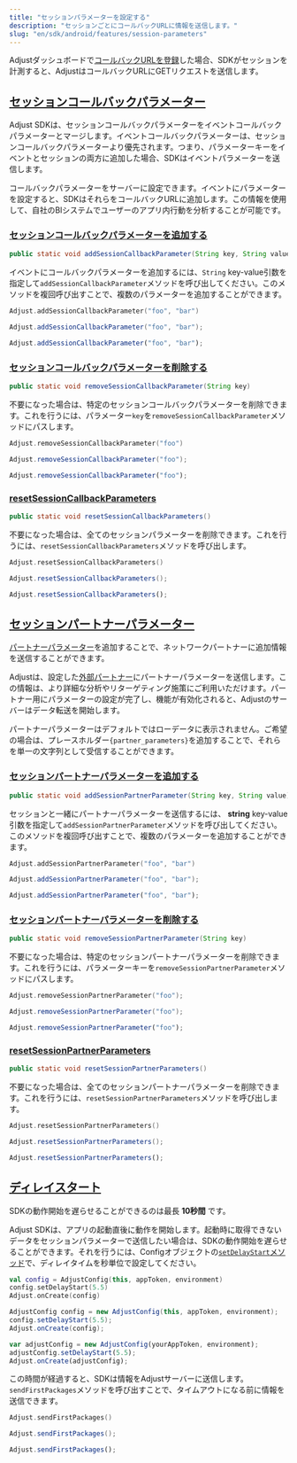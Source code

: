 ```yaml
---
title: "セッションパラメーターを設定する"
description: "セッションごとにコールバックURLに情報を送信します。"
slug: "en/sdk/android/features/session-parameters"
---
```

Adjustダッシュボードで[コールバックURLを登録](https://help.adjust.com/en/article/recommended-placeholders-callbacks)した場合、SDKがセッションを計測すると、AdjustはコールバックURLにGETリクエストを送信します。

[セッションコールバックパラメーター](session-callback-parameters)
------------------------------------------------

<callout type="note"> 

Adjust SDKは、セッションコールバックパラメーターをイベントコールバックパラメーターとマージします。イベントコールバックパラメーターは、セッションコールバックパラメーターより優先されます。つまり、パラメーターキーをイベントとセッションの両方に追加した場合、SDKはイベントパラメーターを送信します。
</Callout> 

コールバックパラメーターをサーバーに設定できます。イベントにパラメーターを設定すると、SDKはそれらをコールバックURLに追加します。この情報を使用して、自社のBIシステムでユーザーのアプリ内行動を分析することが可能です。

### [セッションコールバックパラメーターを追加する](add-session-callback-parameters)

```java
public static void addSessionCallbackParameter(String key, String value)
```

イベントにコールバックパラメーターを追加するには、`String` key\-value引数を指定して`addSessionCallbackParameter`メソッドを呼び出してください。このメソッドを複回呼び出すことで、複数のパラメーターを追加することができます。
<tabs> <tab title="Kotlin" sync="kotlin"> 

```kotlin
Adjust.addSessionCallbackParameter("foo", "bar")
```

</Tab> <tab title="Java" sync="java" > 

```java
Adjust.addSessionCallbackParameter("foo", "bar");
```

</Tab> <tab title="Javascript" sync="js" > 

```js
Adjust.addSessionCallbackParameter("foo", "bar");
```

</Tab> </Tabs> 

### [セッションコールバックパラメーターを削除する](remove-session-callback-parameters)

```java
public static void removeSessionCallbackParameter(String key)
```

不要になった場合は、特定のセッションコールバックパラメーターを削除できます。これを行うには、パラメーター`key`を`removeSessionCallbackParameter`メソッドにパスします。
<tabs> <tab title="Kotlin" sync="kotlin"> 

```kotlin
Adjust.removeSessionCallbackParameter("foo")
```

</Tab> <tab title="Java" sync="java" > 

```java
Adjust.removeSessionCallbackParameter("foo");
```

</Tab> <tab title="Javascript" sync="js" > 

```js
Adjust.removeSessionCallbackParameter("foo");
```

</Tab> </Tabs> 

### [resetSessionCallbackParameters](reset-session-callback-parameters)

```java
public static void resetSessionCallbackParameters()
```

不要になった場合は、全てのセッションパラメーターを削除できます。これを行うには、`resetSessionCallbackParameters`メソッドを呼び出します。
<tabs> <tab title="Kotlin" sync="kotlin"> 

```kotlin
Adjust.resetSessionCallbackParameters()
```

</Tab> <tab title="Java" sync="java" > 

```java
Adjust.resetSessionCallbackParameters();
```

</Tab> <tab title="Javascript" sync="js" > 

```js
Adjust.resetSessionCallbackParameters();
```

</Tab> </Tabs> 

[セッションパートナーパラメーター](session-partner-parameters)
----------------------------------------------

[パートナーパラメーター](https://help.adjust.com/en/article/data-sharing-ad-network#map-parameters)を追加することで、ネットワークパートナーに追加情報を送信することができます。

Adjustは、設定した[外部パートナー](https://help.adjust.com/en/article/integrated-partners)にパートナーパラメーターを送信します。この情報は、より詳細な分析やリターゲティング施策にご利用いただけます。パートナー用にパラメーターの設定が完了し、機能が有効化されると、Adjustのサーバーはデータ転送を開始します。
<callout type="note"> 

パートナーパラメーターはデフォルトではローデータに表示されません。ご希望の場合は、プレースホルダー`{partner_parameters}`を追加することで、それらを単一の文字列として受信することができます。
</Callout> 

### [セッションパートナーパラメーターを追加する](add-session-partner-parameters)

```java
public static void addSessionPartnerParameter(String key, String value)
```

セッションと一緒にパートナーパラメーターを送信するには、 **string** key\-value引数を指定して`addSessionPartnerParameter`メソッドを呼び出してください。このメソッドを複回呼び出すことで、複数のパラメーターを追加することができます。
<tabs> <tab title="Kotlin" sync="kotlin"> 

```kotlin
Adjust.addSessionPartnerParameter("foo", "bar")
```

</Tab> <tab title="Java" sync="java" > 

```java
Adjust.addSessionPartnerParameter("foo", "bar");
```

</Tab> <tab title="Javascript" sync="js" > 

```js
Adjust.addSessionPartnerParameter("foo", "bar");
```

</Tab> </Tabs> 

### [セッションパートナーパラメーターを削除する](remove-session-partner-parameters)

```java
public static void removeSessionPartnerParameter(String key)
```

不要になった場合は、特定のセッションパートナーパラメーターを削除できます。これを行うには、パラメーターキーを`removeSessionPartnerParameter`メソッドにパスします。
<tabs> <tab title="Kotlin" sync="kotlin"> 

```kotlin
Adjust.removeSessionPartnerParameter("foo");
```

</Tab> <tab title="Java" sync="java" > 

```java
Adjust.removeSessionPartnerParameter("foo");
```

</Tab> <tab title="Javascript" sync="js" > 

```js
Adjust.removeSessionPartnerParameter("foo");
```

</Tab> </Tabs> 

### [resetSessionPartnerParameters](reset-session-partner-parameters)

```java
public static void resetSessionPartnerParameters()
```

不要になった場合は、全てのセッションパートナーパラメーターを削除できます。これを行うには、`resetSessionPartnerParameters`メソッドを呼び出します。
<tabs> <tab title="Kotlin" sync="kotlin"> 

```kotlin
Adjust.resetSessionPartnerParameters()
```

</Tab> <tab title="Java" sync="java" > 

```java
Adjust.resetSessionPartnerParameters();
```

</Tab> <tab title="Javascript" sync="js" > 

```js
Adjust.resetSessionPartnerParameters();
```

</Tab> </Tabs> 

[ディレイスタート](delay-start)
-----------------------

<callout type="note"> 

SDKの動作開始を遅らせることができるのは最長 **10秒間** です。
</Callout> 

Adjust SDKは、アプリの起動直後に動作を開始します。起動時に取得できないデータをセッションパラメーターで送信したい場合は、SDKの動作開始を遅らせることができます。それを行うには、Configオブジェクトの[`setDelayStart`メソッド](/en/sdk/android/configuration#delay-the-start-of-the-sdk)で、ディレイタイムを秒単位で設定してください。
<tabs> <tab title="Kotlin" sync="kotlin"> 

```kotlin
val config = AdjustConfig(this, appToken, environment)
config.setDelayStart(5.5)
Adjust.onCreate(config)
```

</Tab> <tab title="Java" sync="java"> 

```java
AdjustConfig config = new AdjustConfig(this, appToken, environment);
config.setDelayStart(5.5);
Adjust.onCreate(config);
```

</Tab> <tab title="Javascript" sync="js"> 

```js
var adjustConfig = new AdjustConfig(yourAppToken, environment);
adjustConfig.setDelayStart(5.5);
Adjust.onCreate(adjustConfig);
```

</Tab> </Tabs> 

この時間が経過すると、SDKは情報をAdjustサーバーに送信します。`sendFirstPackages`メソッドを呼び出すことで、タイムアウトになる前に情報を送信できます。
<tabs> <tab title="Kotlin" sync="kotlin"> 

```kotlin
Adjust.sendFirstPackages()
```

</Tab> <tab title="Java" sync="java" > 

```java
Adjust.sendFirstPackages();
```

</Tab> <tab title="Javascript" sync="js" > 

```js
Adjust.sendFirstPackages();
```

</Tab> </Tabs>

